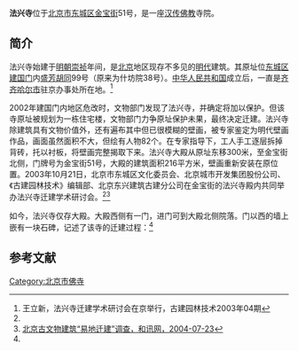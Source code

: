 {{Coord|39.9158112|116.4289559|type:landmark_region:CN-11_source:GoogleMaps|display=title}}
'''法兴寺'''位于[[北京市|北京市]][[东城区_(北京市)|东城区]][[金宝街|金宝街]]51号，是一座[[汉传佛教|汉传佛教]]寺院。

==简介==
法兴寺始建于[[明朝|明朝]][[崇祯|崇祯]]年间，是[[北京|北京]]地区现存不多见的[[明代|明代]]建筑。其原址位[[东城区|东城区]][[建国门|建国门]]内[[盛芳胡同|盛芳胡同]]99号（原来为什坊院38号）。[[中华人民共和国|中华人民共和国]]成立后，一直是[[齐齐哈尔市|齐齐哈尔市]]驻京办事处所在地。<ref name=wlx>王立新，法兴寺迁建学术研讨会在京举行，古建园林技术2003年04期</ref>

2002年建国门内地区危改时，文物部门发现了法兴寺，并确定将加以保护。但该寺原址被规划为一栋住宅楼，文物部门力争原址保护未果，最终决定迁建。法兴寺除建筑具有文物价值外，还有遍布其中但已很模糊的壁画，被专家鉴定为明代壁画作品，画面虽然面积不大，但绘有人物82个。在专家指导下，工人手工逐层拆掉背砖，托以衬板，将壁画完整揭取下来。法兴寺大殿从原址东移300米，至金宝街北侧，门牌号为金宝街51号，大殿的建筑面积216平方米，壁画重新安装在原位置。2003年10月21日，北京市东城区文化委员会、北京城市开发集团股份公司、《古建园林技术》编辑部、北京东兴建筑古建分公司在金宝街的法兴寺殿内共同举办法兴寺迁建学术研讨会。<ref name=wlx/><ref>[http://house.hexun.com/2004-07-23/100215631.html 北京古文物建筑“易地迁建”调查，和讯网，2004-07-23]{{Dead link|date=2020年5月 |bot=InternetArchiveBot |fix-attempted=yes }}</ref>

如今，法兴寺仅存大殿。大殿西侧有一门，进门可到大殿北侧院落。门以西的墙上嵌有一块石碑，记述了该寺的迁建过程：<ref name=wlx/>
{{引用|“法兴寺”始建[[明朝|明朝]][[崇祯|崇祯]]年间。传为[[正德_(明朝)|正德]]权宦[[刘瑾|刘瑾]]的家庙。距今三百余年。“法兴寺”旧殿原址建国门内盛芳胡同99号（原什坊院38号）。2002年东城区建国门内危房改造，由原址平行东移300米迁移至此，铭石以记。

[[北京|北京]][[城市开发|城市开发]][[集团|集团]]有限责任公司<br>
2003年8月
}}

==参考文献==
{{reflist}}

[[Category:北京市佛寺|Category:北京市佛寺]]